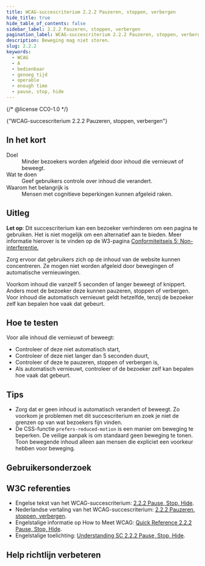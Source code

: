 ```yaml
---
title: WCAG-succescriterium 2.2.2 Pauzeren, stoppen, verbergen
hide_title: true
hide_table_of_contents: false
sidebar_label: 2.2.2 Pauzeren, stoppen, verbergen
pagination_label: WCAG-succescriterium 2.2.2 Pauzeren, stoppen, verbergen
description: Beweging mag niet storen.
slug: 2.2.2
keywords:
  - WCAG
  - A
  - bedienbaar
  - genoeg tijd
  - operable
  - enough time
  - pause, stop, hide
---
```


{/* @license CC0-1.0 */}


<WcagHeadingGroup level={1} conformanceLevel="Niveau A">
  {"WCAG-succescriterium 2.2.2 Pauzeren, stoppen, verbergen"}
</WcagHeadingGroup>

## In het kort

<dl>
  <div class="dl__item">
    <dt class="dl__term">Doel</dt>
    <dd class="dl__definition">Minder bezoekers worden afgeleid door inhoud die vernieuwt of beweegt.</dd>
  </div>
  <div class="dl__item">
    <dt class="dl__term">Wat te doen</dt>
    <dd class="dl__definition">Geef gebruikers controle over inhoud die verandert.</dd>
  </div>
  <div class="dl__item">
    <dt class="dl__term">Waarom het belangrijk is</dt>
    <dd class="dl__definition">Mensen met cognitieve beperkingen kunnen afgeleid raken.</dd>
  </div>
</dl>

## Uitleg

<Summary />

**Let op**: Dit succescriterium kan een bezoeker verhinderen om een pagina te gebruiken. Het is niet mogelijk om een alternatief aan te bieden. Meer informatie hierover is te vinden op de W3-pagina [ Conformiteitseis 5: Non-interferentie.](https://www.w3.org/Translations/WCAG22-nl/#cc5)

Zorg ervoor dat gebruikers zich op de inhoud van de website kunnen concentreren. Ze mogen niet worden afgeleid door bewegingen of automatische vernieuwingen.

Voorkom inhoud die vanzelf 5 seconden of langer beweegt of knippert. Anders moet de bezoeker deze kunnen pauzeren, stoppen of verbergen.
Voor inhoud die automatisch vernieuwt geldt hetzelfde, tenzij de bezoeker zelf kan bepalen hoe vaak dat gebeurt.

## Hoe te testen

Voor alle inhoud die vernieuwt of beweegt:

- Controleer of deze niet automatisch start,
- Controleer of deze niet langer dan 5 seconden duurt,
- Controleer of deze te pauzeren, stoppen of verbergen is,
- Als automatisch vernieuwt, controleer of de bezoeker zelf kan bepalen hoe vaak dat gebeurt.

## Tips

- Zorg dat er geen inhoud is automatisch verandert of beweegt. Zo voorkom je problemen met dit succescriterium en zoek je niet de grenzen op van wat bezoekers fijn vinden.
- De CSS-functie `prefers-reduced-motion` is een manier om beweging te beperken. De veilige aanpak is om standaard geen beweging te tonen. Toon bewegende inhoud alleen aan mensen die expliciet een voorkeur hebben voor beweging.

## Gebruikersonderzoek

<CTAGebruikersonderzoek />

## W3C referenties

- Engelse tekst van het WCAG-succescriterium: [<span lang="en">2.2.2 Pause, Stop, Hide</span>](https://www.w3.org/TR/WCAG22/#pause-stop-hide).
- Nederlandse vertaling van het WCAG-succescriterium: [2.2.2 Pauzeren, stoppen, verbergen](https://www.w3.org/Translations/WCAG22-nl/#pauzeren-stoppen-verbergen).
- Engelstalige informatie op <span lang="en">How to Meet WCAG</span>: [<span lang="en">Quick Reference 2.2.2 Pause, Stop, Hide</span>](https://www.w3.org/WAI/WCAG22/quickref/#pause-stop-hide).
- Engelstalige toelichting: [<span lang="en">Understanding SC 2.2.2 Pause, Stop, Hide</span>](https://www.w3.org/WAI/WCAG22/Understanding/pause-stop-hide.html).

<SpotlightSection>
  <Markdown omitH1 headinglevel={3}>
    <Disclaimer />
  </Markdown>
</SpotlightSection>

## Help richtlijn verbeteren

<Markdown omitH1 headinglevel={3}>
  <WCAGFooterInfo />
</Markdown>
